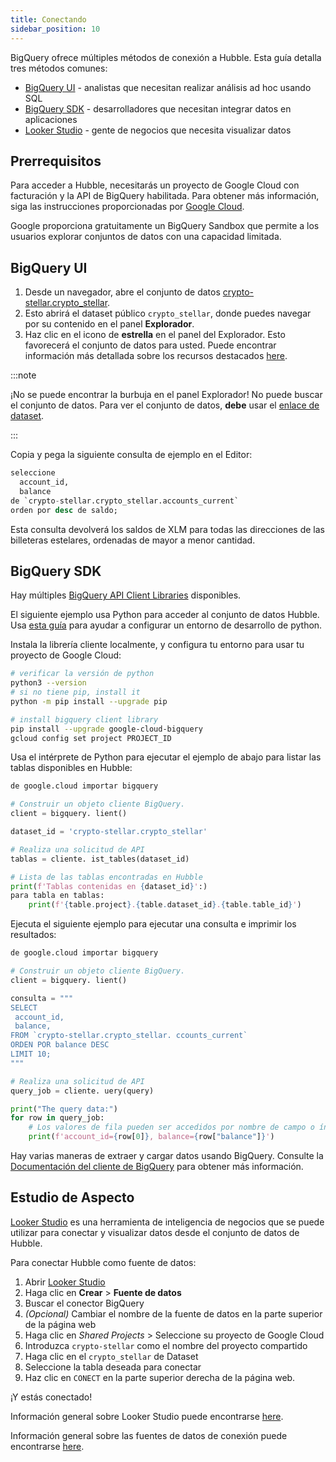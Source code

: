 ```yaml
---
title: Conectando
sidebar_position: 10
---
```


BigQuery ofrece múltiples métodos de conexión a Hubble. Esta guía detalla tres métodos comunes:

- [BigQuery UI](#bigquery-ui) - analistas que necesitan realizar análisis ad hoc usando SQL
- [BigQuery SDK](#bigquery-sdk) - desarrolladores que necesitan integrar datos en aplicaciones
- [Looker Studio](#looker-studio) - gente de negocios que necesita visualizar datos

## Prerrequisitos

Para acceder a Hubble, necesitarás un proyecto de Google Cloud con facturación y la API de BigQuery habilitada. Para obtener más información, siga las instrucciones proporcionadas por [Google Cloud](https://cloud.google.com/bigquery/docs/quickstarts/query-public-dataset-console).

Google proporciona gratuitamente un BigQuery Sandbox que permite a los usuarios explorar conjuntos de datos con una capacidad limitada.

## BigQuery UI

1. Desde un navegador, abre el conjunto de datos [crypto-stellar.crypto_stellar](http://console.cloud.google.com/bigquery?ws=!1m4!1m3!3m2!1scrypto-stellar!2scrypto_stellar).
2. Esto abrirá el dataset público `crypto_stellar`, donde puedes navegar por su contenido en el panel **Explorador**.
3. Haz clic en el icono de **estrella** en el panel del Explorador. Esto favorecerá el conjunto de datos para usted. Puede encontrar información más detallada sobre los recursos destacados [here](https://cloud.google.com/bigquery/docs/bigquery-web-ui#star_resources).

:::note

¡No se puede encontrar la burbuja en el panel Explorador! No puede buscar el conjunto de datos. Para ver el conjunto de datos, **debe** usar el [enlace de dataset](https://console.cloud.google.com/bigquery?ws=!1m4!1m3!3m2!1scrypto-stellar!2scrypto_stellar).

:::

Copia y pega la siguiente consulta de ejemplo en el Editor:

<CodeExample>

```sql
seleccione
  account_id,
  balance
de `crypto-stellar.crypto_stellar.accounts_current`
orden por desc de saldo;
```

</CodeExample>

Esta consulta devolverá los saldos de XLM para todas las direcciones de las billeteras estelares, ordenadas de mayor a menor cantidad.

## BigQuery SDK

Hay múltiples [BigQuery API Client Libraries](https://cloud.google.com/bigquery/docs/reference/libraries) disponibles.

El siguiente ejemplo usa Python para acceder al conjunto de datos Hubble. Usa [esta guía](https://cloud.google.com/python/docs/setup) para ayudar a configurar un entorno de desarrollo de python.

Instala la librería cliente localmente, y configura tu entorno para usar tu proyecto de Google Cloud:

<CodeExample>

```bash
# verificar la versión de python
python3 --version
# si no tiene pip, install it
python -m pip install --upgrade pip

# install bigquery client library
pip install --upgrade google-cloud-bigquery
gcloud config set project PROJECT_ID
```

</CodeExample>

Usa el intérprete de Python para ejecutar el ejemplo de abajo para listar las tablas disponibles en Hubble:

<CodeExample>

```python
de google.cloud importar bigquery

# Construir un objeto cliente BigQuery.
client = bigquery. lient()

dataset_id = 'crypto-stellar.crypto_stellar'

# Realiza una solicitud de API
tablas = cliente. ist_tables(dataset_id)

# Lista de las tablas encontradas en Hubble
print(f'Tablas contenidas en {dataset_id}':)
para tabla en tablas:
    print(f'{table.project}.{table.dataset_id}.{table.table_id}')
```

</CodeExample>

Ejecuta el siguiente ejemplo para ejecutar una consulta e imprimir los resultados:

<CodeExample>

```python
de google.cloud importar bigquery

# Construir un objeto cliente BigQuery.
client = bigquery. lient()

consulta = """
SELECT
 account_id,
 balance,
FROM `crypto-stellar.crypto_stellar. ccounts_current`
ORDEN POR balance DESC
LIMIT 10;
"""

# Realiza una solicitud de API
query_job = cliente. uery(query)

print("The query data:")
for row in query_job:
    # Los valores de fila pueden ser accedidos por nombre de campo o índice.
    print(f'account_id={row[0]}, balance={row["balance"]}')
```

</CodeExample>

Hay varias maneras de extraer y cargar datos usando BigQuery. Consulte la [Documentación del cliente de BigQuery](https://cloud.google.com/python/docs/reference/bigquery/latest/google.cloud.bigquery.client.Client) para obtener más información.

## Estudio de Aspecto

[Looker Studio](https://cloud.google.com/looker-studio) es una herramienta de inteligencia de negocios que se puede utilizar para conectar y visualizar datos desde el conjunto de datos de Hubble.

Para conectar Hubble como fuente de datos:

1. Abrir [Looker Studio](https://lookerstudio.google.com/)
2. Haga clic en **Crear** > **Fuente de datos**
3. Buscar el conector BigQuery
4. _(Opcional)_ Cambiar el nombre de la fuente de datos en la parte superior de la página web
5. Haga clic en _Shared Projects_ > Seleccione su proyecto de Google Cloud
6. Introduzca `crypto-stellar` como el nombre del proyecto compartido
7. Haga clic en el `crypto_stellar` de Dataset
8. Seleccione la tabla deseada para conectar
9. Haz clic en `CONECT` en la parte superior derecha de la página web.

¡Y estás conectado!

Información general sobre Looker Studio puede encontrarse [here](https://support.google.com/looker-studio/).

Información general sobre las fuentes de datos de conexión puede encontrarse [here](https://support.google.com/looker-studio/topic/6370331?hl=es&ref_topic=7441382&sjid=14945902445646860578-NA).
